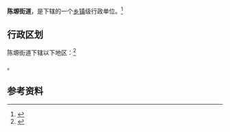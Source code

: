 {{中国乡级行政区|61/10/02/003/000}}

'''陈塬街道'''，是{{PRC admin/fullname|61/10/02/003/000|3}}下辖的一个[[乡镇|乡镇]]级行政单位。<ref>{{PRC admin/ref sgc|{{PRC admin/parent|61/10/02/003/000}}}}</ref>

== 行政区划 ==

陈塬街道下辖以下地区：<ref>{{PRC admin/ref sgc|61/10/02/003/000}}</ref>

{{PRC admin/children|61/10/02/003/000}}。

== 参考资料 ==

{{reflist}}

{{行政区划小作品}}
{{PRC admin/navcat|61/10/02/003/000}}